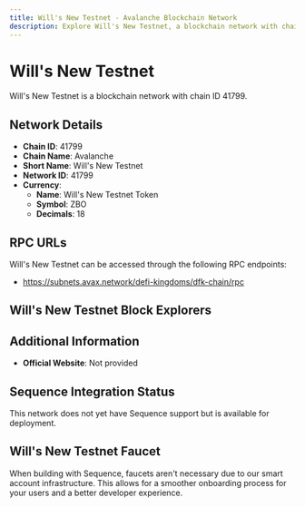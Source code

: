 ```yaml
--- 
title: Will's New Testnet - Avalanche Blockchain Network
description: Explore Will's New Testnet, a blockchain network with chain ID 41799. Learn about its native currency, Will's New Testnet Token, and how to interact with the network.
---
```


# Will's New Testnet

Will's New Testnet is a blockchain network with chain ID 41799.

## Network Details

- **Chain ID**: 41799
- **Chain Name**: Avalanche
- **Short Name**: Will's New Testnet
- **Network ID**: 41799
- **Currency**: 
  - **Name**: Will's New Testnet Token
  - **Symbol**: ZBO
  - **Decimals**: 18

## RPC URLs

Will's New Testnet can be accessed through the following RPC endpoints:

- https://subnets.avax.network/defi-kingdoms/dfk-chain/rpc

## Will's New Testnet Block Explorers



## Additional Information

- **Official Website**: Not provided

## Sequence Integration Status

This network does not yet have Sequence support but is available for deployment.

## Will's New Testnet Faucet

When building with Sequence, faucets aren't necessary due to our smart account infrastructure. This allows for a smoother onboarding process for your users and a better developer experience.
